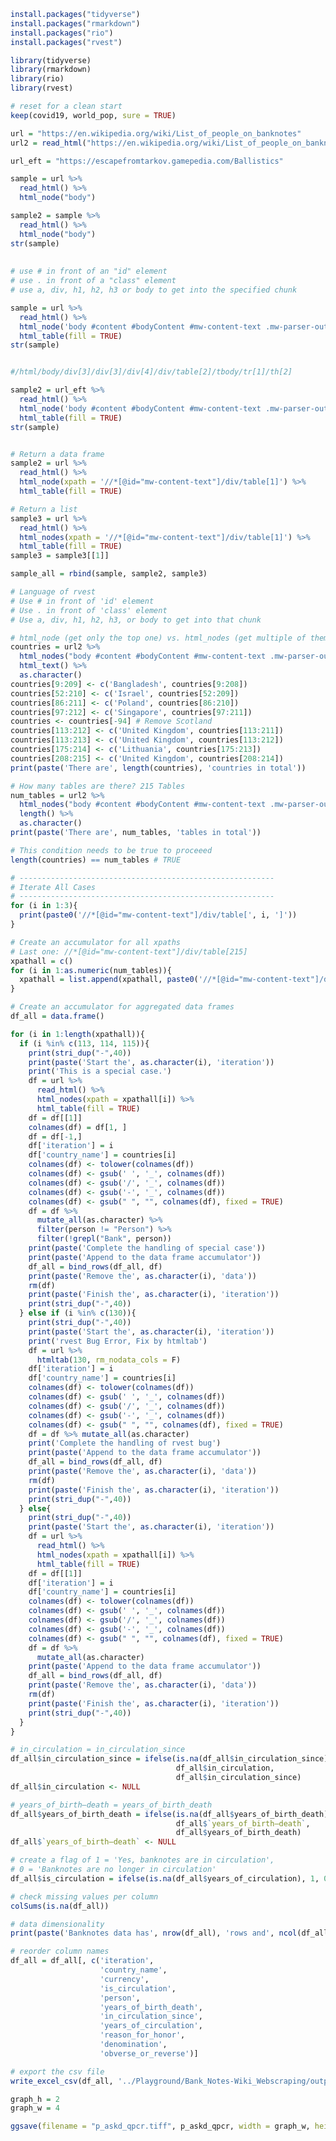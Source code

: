
```r
install.packages("tidyverse")
install.packages("rmarkdown")
install.packages("rio")
install.packages("rvest")
```

```r
library(tidyverse)
library(rmarkdown)
library(rio)
library(rvest)
```

```r
# reset for a clean start
keep(covid19, world_pop, sure = TRUE)
```

```r
url = "https://en.wikipedia.org/wiki/List_of_people_on_banknotes"
url2 = read_html("https://en.wikipedia.org/wiki/List_of_people_on_banknotes") 

url_eft = "https://escapefromtarkov.gamepedia.com/Ballistics"
```

```r

sample = url %>%
  read_html() %>%
  html_node("body")

sample2 = sample %>%
  read_html() %>%
  html_node("body")
str(sample)
    
    
# use # in front of an "id" element
# use . in front of a "class" element
# use a, div, h1, h2, h3 or body to get into the specified chunk

sample = url %>%
  read_html() %>%
  html_node('body #content #bodyContent #mw-content-text .mw-parser-output table') %>%
  html_table(fill = TRUE)
str(sample)


#/html/body/div[3]/div[3]/div[4]/div/table[2]/tbody/tr[1]/th[2]
```

```r

sample2 = url_eft %>%
  read_html() %>%
  html_node('body #content #bodyContent #mw-content-text .mw-parser-output table') %>%
  html_table(fill = TRUE)
str(sample)


# Return a data frame
sample2 = url %>%
  read_html() %>%
  html_node(xpath = '//*[@id="mw-content-text"]/div/table[1]') %>%
  html_table(fill = TRUE)

# Return a list
sample3 = url %>%
  read_html() %>%
  html_nodes(xpath = '//*[@id="mw-content-text"]/div/table[1]') %>%
  html_table(fill = TRUE)
sample3 = sample3[[1]]

sample_all = rbind(sample, sample2, sample3)

# Language of rvest
# Use # in front of 'id' element
# Use . in front of 'class' element
# Use a, div, h1, h2, h3, or body to get into that chunk

# html_node (get only the top one) vs. html_nodes (get multiple of them)
countries = url2 %>%
  html_nodes("body #content #bodyContent #mw-content-text .mw-parser-output h3 .mw-headline") %>%
  html_text() %>%
  as.character()
countries[9:209] <- c('Bangladesh', countries[9:208])
countries[52:210] <- c('Israel', countries[52:209])
countries[86:211] <- c('Poland', countries[86:210])
countries[97:212] <- c('Singapore', countries[97:211])
countries <- countries[-94] # Remove Scotland
countries[113:212] <- c('United Kingdom', countries[113:211])
countries[113:213] <- c('United Kingdom', countries[113:212])
countries[175:214] <- c('Lithuania', countries[175:213])
countries[208:215] <- c('United Kingdom', countries[208:214])
print(paste('There are', length(countries), 'countries in total'))

# How many tables are there? 215 Tables
num_tables = url2 %>%
  html_nodes("body #content #bodyContent #mw-content-text .mw-parser-output table") %>%
  length() %>%
  as.character()
print(paste('There are', num_tables, 'tables in total'))

# This condition needs to be true to proceeed
length(countries) == num_tables # TRUE

# ---------------------------------------------------------
# Iterate All Cases
# ---------------------------------------------------------
for (i in 1:3){
  print(paste0('//*[@id="mw-content-text"]/div/table[', i, ']'))
}

# Create an accumulator for all xpaths
# Last one: //*[@id="mw-content-text"]/div/table[215]
xpathall = c()
for (i in 1:as.numeric(num_tables)){
  xpathall = list.append(xpathall, paste0('//*[@id="mw-content-text"]/div/table[', i, ']'))
}

# Create an accumulator for aggregated data frames 
df_all = data.frame()

for (i in 1:length(xpathall)){
  if (i %in% c(113, 114, 115)){
    print(stri_dup("-",40))
    print(paste('Start the', as.character(i), 'iteration'))
    print('This is a special case.')
    df = url %>%
      read_html() %>%
      html_nodes(xpath = xpathall[i]) %>%
      html_table(fill = TRUE)
    df = df[[1]]
    colnames(df) = df[1, ]
    df = df[-1,]
    df['iteration'] = i
    df['country_name'] = countries[i]
    colnames(df) <- tolower(colnames(df))
    colnames(df) <- gsub(' ', '_', colnames(df))
    colnames(df) <- gsub('/', '_', colnames(df))
    colnames(df) <- gsub('-', '_', colnames(df))
    colnames(df) <- gsub(" ", "", colnames(df), fixed = TRUE)
    df = df %>% 
      mutate_all(as.character) %>%
      filter(person != "Person") %>%
      filter(!grepl("Bank", person))
    print(paste('Complete the handling of special case'))
    print(paste('Append to the data frame accumulator'))
    df_all = bind_rows(df_all, df)
    print(paste('Remove the', as.character(i), 'data'))
    rm(df)
    print(paste('Finish the', as.character(i), 'iteration'))
    print(stri_dup("-",40))
  } else if (i %in% c(130)){
    print(stri_dup("-",40))
    print(paste('Start the', as.character(i), 'iteration'))
    print('rvest Bug Error, Fix by htmltab')
    df = url %>% 
      htmltab(130, rm_nodata_cols = F)
    df['iteration'] = i
    df['country_name'] = countries[i]
    colnames(df) <- tolower(colnames(df))
    colnames(df) <- gsub(' ', '_', colnames(df))
    colnames(df) <- gsub('/', '_', colnames(df))
    colnames(df) <- gsub('-', '_', colnames(df))
    colnames(df) <- gsub(" ", "", colnames(df), fixed = TRUE)
    df = df %>% mutate_all(as.character)
    print('Complete the handling of rvest bug')
    print(paste('Append to the data frame accumulator'))
    df_all = bind_rows(df_all, df)
    print(paste('Remove the', as.character(i), 'data'))
    rm(df)
    print(paste('Finish the', as.character(i), 'iteration'))
    print(stri_dup("-",40))
  } else{
    print(stri_dup("-",40))
    print(paste('Start the', as.character(i), 'iteration'))
    df = url %>%
      read_html() %>%
      html_nodes(xpath = xpathall[i]) %>%
      html_table(fill = TRUE)
    df = df[[1]]
    df['iteration'] = i
    df['country_name'] = countries[i]
    colnames(df) <- tolower(colnames(df))
    colnames(df) <- gsub(' ', '_', colnames(df))
    colnames(df) <- gsub('/', '_', colnames(df))
    colnames(df) <- gsub('-', '_', colnames(df))
    colnames(df) <- gsub(" ", "", colnames(df), fixed = TRUE)
    df = df %>% 
      mutate_all(as.character)
    print(paste('Append to the data frame accumulator'))
    df_all = bind_rows(df_all, df)
    print(paste('Remove the', as.character(i), 'data'))
    rm(df)
    print(paste('Finish the', as.character(i), 'iteration'))
    print(stri_dup("-",40))
  }
}

# in_circulation = in_circulation_since
df_all$in_circulation_since = ifelse(is.na(df_all$in_circulation_since), 
                                     df_all$in_circulation,
                                     df_all$in_circulation_since)
df_all$in_circulation <- NULL

# years_of_birth–death = years_of_birth_death
df_all$years_of_birth_death = ifelse(is.na(df_all$years_of_birth_death), 
                                     df_all$`years_of_birth–death`,
                                     df_all$years_of_birth_death)
df_all$`years_of_birth–death` <- NULL

# create a flag of 1 = 'Yes, banknotes are in circulation', 
# 0 = 'Banknotes are no longer in circulation' 
df_all$is_circulation = ifelse(is.na(df_all$years_of_circulation), 1, 0)

# check missing values per column
colSums(is.na(df_all))

# data dimensionality
print(paste('Banknotes data has', nrow(df_all), 'rows and', ncol(df_all), 'columns'))

# reorder column names
df_all = df_all[, c('iteration',
                    'country_name',
                    'currency',
                    'is_circulation',
                    'person',
                    'years_of_birth_death',
                    'in_circulation_since',
                    'years_of_circulation',
                    'reason_for_honor',
                    'denomination',
                    'obverse_or_reverse')]

# export the csv file
write_excel_csv(df_all, '../Playground/Bank_Notes-Wiki_Webscraping/output_bank_notes/wiki_bank_notes_data.csv')

```

```r
graph_h = 2
graph_w = 4

ggsave(filename = "p_askd_qpcr.tiff", p_askd_qpcr, width = graph_w, height = graph_h, dpi = 400, units = "in", device='tiff')

```

